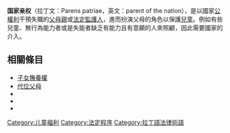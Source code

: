 {{unreferenced|time=2017-11-01T16:47:54+00:00}}
{{expand|time=2017-11-01T16:47:27+00:00}}
{{legal}}
'''国家亲权'''（拉丁文：Parens patriae，英文：parent of the nation），是以國家[[公權利|公權利]]干預失職的[[父母親|父母親]]或[[法定監護人|法定監護人]]，進而扮演父母的角色以保護[[兒童|兒童]]。例如有些兒童、無行為能力者或是失能者缺乏有能力且有意願的人來照顧，因此需要國家的介入。

==相關條目==
*[[子女撫養權|子女撫養權]]
*[[代位父母|代位父母]]
*{{le|共同監護權|Joint custody}}
*{{le|Qui tam|Qui tam}}
*{{le|共同私人代理人|Private attorney general}}

<!--==外部链接==-->
{{法律小作品}}
[[Category:儿童福利|Category:儿童福利]]
[[Category:法定程序|Category:法定程序]]
[[Category:拉丁語法律術語|Category:拉丁語法律術語]]
